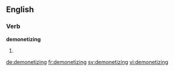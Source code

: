
==English==

===Verb===
'''demonetizing'''

# {{present participle of|demonetize}}

[[de:demonetizing]]
[[fr:demonetizing]]
[[sv:demonetizing]]
[[vi:demonetizing]]